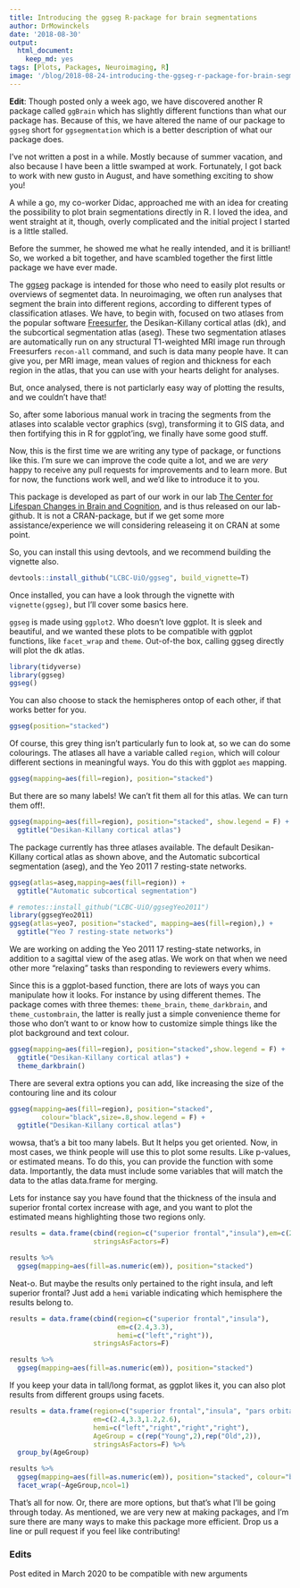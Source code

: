 ```yaml
---
title: Introducing the ggseg R-package for brain segmentations
author: DrMowinckels
date: '2018-08-30'
output:
  html_document:
    keep_md: yes
tags: [Plots, Packages, Neuroimaging, R]
image: '/blog/2018-08-24-introducing-the-ggseg-r-package-for-brain-segmentations_files/figure-html/featured-1.png'
--- 
```


**Edit**: Though posted only a week ago, we have discovered another R package called `ggBrain` which has slightly different functions than what our package has. Because of this, we have altered the name of our package to `ggseg` short for `ggsegmentation` which is a better description of what our package does.
 
I've not written a post in a while. Mostly because of summer vacation, and also because I have been a little swamped at work.
Fortunately, I got back to work with new gusto in August, and have something exciting to show you!

A while a go, my co-worker Didac, approached me with an idea for creating the possibility to plot brain segmentations directly in R.
I loved the idea, and went straight at it, though, overly complicated and the initial project I started is a little stalled.

Before the summer, he showed me what he really intended, and it is brilliant! So, we worked a bit together, and have scambled together the first little package we have ever made. 

The [ggseg](https://github.com/LCBC-UiO/ggseg) package is intended for those who need to easily plot results or overviews of segmentet data. 
In neuroimaging, we often run analyses that segment the brain into different regions, according to different types of classification atlases. 
We have, to begin with, focused on two atlases from the popular software [Freesurfer](https://surfer.nmr.mgh.harvard.edu/), the Desikan-Killany cortical atlas (dk), and the subcortical segmentation atlas (aseg).
These two segmentation atlases are automatically run on any structural T1-weighted MRI image run through Freesurfers `recon-all` command, and such is data many people have. 
It can give you, per MRI image, mean values of region and thickness for each region in the atlas, that you can use with your hearts delight for analyses.

But, once analysed, there is not particlarly easy way of plotting the results, and we couldn't have that!

So, after some laborious manual work in tracing the segments from the atlases into scalable vector graphics (svg), transforming it to GIS data, and then fortifying this in R for ggplot'ing, we finally have some good stuff.

Now, this is the first time we are writing any type of package, or functions like this. I'm sure we can improve the code quite a lot, and we are _very_ happy to receive any pull requests for improvements and to learn more.
But for now, the functions work well, and we'd like to introduce it to you.

This package is developed as part of our work in our lab [The Center for Lifespan Changes in Brain and Cognition](www.oslobrains.no), and is thus released on our lab-github. 
It is not a CRAN-package, but if we get some more assistance/experience we will considering releaseing it on CRAN at some point.

So, you can install this using devtools, and we recommend building the vignette also. 

```r
devtools::install_github("LCBC-UiO/ggseg", build_vignette=T)
```

Once installed, you can have a look through the vignette with `vignette(ggseg)`, but I'll cover some basics here.

`ggseg` is made using `ggplot2`. Who doesn't love ggplot. It is sleek and beautiful, and we wanted these plots to be compatible with ggplot functions, like `facet_wrap` and `theme`.
Out-of-the box, calling ggseg directly will plot the dk atlas.

```r
library(tidyverse)
library(ggseg)
ggseg()
```

You can also choose to stack the hemispheres ontop of each other, if that works better for you.
```r
ggseg(position="stacked")
```

Of course, this grey thing isn't particularly fun to look at, so we can do some colourings.
The atlases all have a variable called `region`, which will colour different sections in meaningful ways.
You do this with ggplot `aes` mapping.

```r
ggseg(mapping=aes(fill=region), position="stacked")
```

But there are so many labels! We can't fit them all for this atlas. We can turn them off!.

```r
ggseg(mapping=aes(fill=region), position="stacked", show.legend = F) +
  ggtitle("Desikan-Killany cortical atlas")
```

The package currently has three atlases available. The default Desikan-Killany cortical atlas as shown above, and the Automatic subcortical segmentation (aseg), and the Yeo 2011 7 resting-state networks.

```r

ggseg(atlas=aseg,mapping=aes(fill=region)) +
  ggtitle("Automatic subcortical segmentation")

# remotes::install_github("LCBC-UiO/ggsegYeo2011")
library(ggsegYeo2011)
ggseg(atlas=yeo7, position="stacked", mapping=aes(fill=region),) +
  ggtitle("Yeo 7 resting-state networks")
```

We are working on adding the Yeo 2011 17 resting-state networks, in addition to a sagittal view of the aseg atlas.
We work on that when we need other more "relaxing" tasks than responding to reviewers every whims.

Since this is a ggplot-based function, there are lots of ways you can manipulate how it looks. 
For instance by using different themes. The package comes with three themes:
`theme_brain`, `theme_darkbrain`, and `theme_custombrain`, the latter is really just a simple convenience theme for those who don't want to or know how to customize simple things like the plot background and text colour.


```r
ggseg(mapping=aes(fill=region), position="stacked",show.legend = F) +
  ggtitle("Desikan-Killany cortical atlas") +
  theme_darkbrain()
```

There are several extra options you can add, like increasing the size of the contouring line and its colour

```r
ggseg(mapping=aes(fill=region), position="stacked",
        colour="black",size=.8,show.legend = F) +
  ggtitle("Desikan-Killany cortical atlas")
```

wowsa, that's a bit too many labels. But It helps you get oriented.
Now, in most cases, we think people will use this to plot some results. Like p-values, or estimated means. 
To do this, you can provide the function with some data. Importantly, the data must include some variables that will match the data to the atlas data.frame for merging.

Lets for instance say you have found that the thickness of the insula and superior frontal cortex increase with age, and you want to plot the estimated means highlighting those two regions only.

```r
results = data.frame(cbind(region=c("superior frontal","insula"),em=c(2.4,3.3)),
                     stringsAsFactors=F)

results %>% 
  ggseg(mapping=aes(fill=as.numeric(em)), position="stacked") 
```

Neat-o. But maybe the results only pertained to the right insula, and left superior frontal? Just add a `hemi` variable indicating which hemisphere the results belong to.

```r
results = data.frame(cbind(region=c("superior frontal","insula"),
                           em=c(2.4,3.3),
                           hemi=c("left","right")),
                     stringsAsFactors=F)

results %>% 
  ggseg(mapping=aes(fill=as.numeric(em)), position="stacked") 
```

If you keep your data in tall/long format, as ggplot likes it, you can also plot results from different groups using facets.

```r
results = data.frame(region=c("superior frontal","insula", "pars orbitalis","precentral"),
                     em=c(2.4,3.3,1.2,2.6),
                     hemi=c("left","right","right","right"),
                     AgeGroup = c(rep("Young",2),rep("Old",2)),
                     stringsAsFactors=F) %>% 
  group_by(AgeGroup)

results %>% 
  ggseg(mapping=aes(fill=as.numeric(em)), position="stacked", colour="black") +
  facet_wrap(~AgeGroup,ncol=1)
```

That's all for now. Or, there are more options, but that's what I'll be going through today.
As mentioned, we are very new at making packages, and I'm sure there are many ways to make this package more efficient.
Drop us a line or pull request if you feel like contributing!

### Edits
Post edited in March 2020 to be compatible with new arguments
